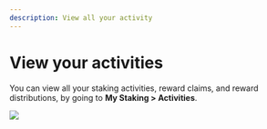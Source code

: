 ```yaml
---
description: View all your activity
---
```



# View your activities

You can view all your staking activities, reward claims, and reward distributions, by going to **My Staking > Activities**.

<img src={activities} width={1280} />
